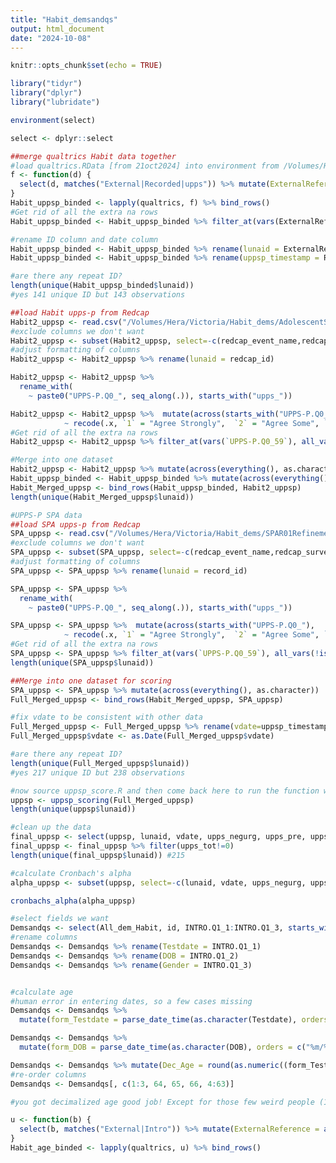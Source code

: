```yaml
---
title: "Habit_demsandqs"
output: html_document
date: "2024-10-08"
---
```


```r
knitr::opts_chunk$set(echo = TRUE)

library("tidyr")
library("dplyr")
library("lubridate")

environment(select)

select <- dplyr::select
```

```r
##merge qualtrics Habit data together
#load qualtrics.RData [from 21oct2024] into environment from /Volumes/Hera/Projects/Habit/behave/qualtrics
f <- function(d) {
  select(d, matches("External|Recorded|upps")) %>% mutate(ExternalReference = as.character(ExternalReference))
}
Habit_uppsp_binded <- lapply(qualtrics, f) %>% bind_rows()
#Get rid of all the extra na rows
Habit_uppsp_binded <- Habit_uppsp_binded %>% filter_at(vars(ExternalReference), all_vars(!is.na(.)))

#rename ID column and date column
Habit_uppsp_binded <- Habit_uppsp_binded %>% rename(lunaid = ExternalReference)
Habit_uppsp_binded <- Habit_uppsp_binded %>% rename(uppsp_timestamp = RecordedDate)

#are there any repeat ID?
length(unique(Habit_uppsp_binded$lunaid))
#yes 141 unique ID but 143 observations

##load Habit upps-p from Redcap
Habit2_uppsp <- read.csv("/Volumes/Hera/Victoria/Habit_dems/AdolescentStriatalNe-Uppsp_DATA_2024-11-15.csv")
#exclude columns we don't want
Habit2_uppsp <- subset(Habit2_uppsp, select=-c(redcap_event_name,redcap_survey_identifier))
#adjust formatting of columns
Habit2_uppsp <- Habit2_uppsp %>% rename(lunaid = redcap_id)

Habit2_uppsp <- Habit2_uppsp %>%
  rename_with(
    ~ paste0("UPPS-P.Q0_", seq_along(.)), starts_with("upps_"))

Habit2_uppsp <- Habit2_uppsp %>%  mutate(across(starts_with("UPPS-P.Q0_"), 
            ~ recode(.x, `1` = "Agree Strongly",  `2` = "Agree Some", `3` = "Disagree Some",  `4` = "Disagree Strongly")))
#Get rid of all the extra na rows
Habit2_uppsp <- Habit2_uppsp %>% filter_at(vars(`UPPS-P.Q0_59`), all_vars(!is.na(.)))

#Merge into one dataset
Habit2_uppsp <- Habit2_uppsp %>% mutate(across(everything(), as.character))
Habit_uppsp_binded <- Habit_uppsp_binded %>% mutate(across(everything(), as.character))
Habit_Merged_uppsp <- bind_rows(Habit_uppsp_binded, Habit2_uppsp)
length(unique(Habit_Merged_uppsp$lunaid))

#UPPS-P SPA data
##load SPA upps-p from Redcap
SPA_uppsp <- read.csv("/Volumes/Hera/Victoria/Habit_dems/SPAR01RefinementOfBr-Uppsp_DATA_2024-11-15.csv")
#exclude columns we don't want
SPA_uppsp <- subset(SPA_uppsp, select=-c(redcap_event_name,redcap_survey_identifier))
#adjust formatting of columns
SPA_uppsp <- SPA_uppsp %>% rename(lunaid = record_id)

SPA_uppsp <- SPA_uppsp %>%
  rename_with(
    ~ paste0("UPPS-P.Q0_", seq_along(.)), starts_with("upps_"))

SPA_uppsp <- SPA_uppsp %>%  mutate(across(starts_with("UPPS-P.Q0_"), 
            ~ recode(.x, `1` = "Agree Strongly",  `2` = "Agree Some", `3` = "Disagree Some",  `4` = "Disagree Strongly")))
#Get rid of all the extra na rows
SPA_uppsp <- SPA_uppsp %>% filter_at(vars(`UPPS-P.Q0_59`), all_vars(!is.na(.)))
length(unique(SPA_uppsp$lunaid))

##Merge into one dataset for scoring
SPA_uppsp <- SPA_uppsp %>% mutate(across(everything(), as.character))
Full_Merged_uppsp <- bind_rows(Habit_Merged_uppsp, SPA_uppsp)

#fix vdate to be consistent with other data
Full_Merged_uppsp <- Full_Merged_uppsp %>% rename(vdate=uppsp_timestamp)
Full_Merged_uppsp$vdate <- as.Date(Full_Merged_uppsp$vdate)

#are there any repeat ID?
length(unique(Full_Merged_uppsp$lunaid))
#yes 217 unique ID but 238 observations

```

```r
#now source uppsp_score.R and then come back here to run the function with the data
uppsp <- uppsp_scoring(Full_Merged_uppsp)
length(unique(uppsp$lunaid))

#clean up the data
final_uppsp <- select(uppsp, lunaid, vdate, upps_negurg, upps_pre, upps_pers, upps_ss, upps_pu, upps_tot)
final_uppsp <- final_uppsp %>% filter(upps_tot!=0)
length(unique(final_uppsp$lunaid)) #215
```

```r
#calculate Cronbach's alpha
alpha_uppsp <- subset(uppsp, select=-c(lunaid, vdate, upps_negurg, upps_pre, upps_pers, upps_ss, upps_pu, upps_tot))

cronbachs_alpha(alpha_uppsp)
```


```r
#select fields we want
Demsandqs <- select(All_dem_Habit, id, INTRO.Q1_1:INTRO.Q1_3, starts_with ("UPP"))
#rename columns
Demsandqs <- Demsandqs %>% rename(Testdate = INTRO.Q1_1)
Demsandqs <- Demsandqs %>% rename(DOB = INTRO.Q1_2)
Demsandqs <- Demsandqs %>% rename(Gender = INTRO.Q1_3)


#calculate age
#human error in entering dates, so a few cases missing
Demsandqs <- Demsandqs %>%
  mutate(form_Testdate = parse_date_time(as.character(Testdate), orders = c("%m/%d/%Y", "%m-%d-%Y", "%m/%d/%y", "%m-%d-%y", "%B %d, %Y", "%m%d%Y", "%M%d%Y", "%M/%d/%y", "%M-%d-%y")))

Demsandqs <- Demsandqs %>%
  mutate(form_DOB = parse_date_time(as.character(DOB), orders = c("%m/%d/%Y", "%m-%d-%Y", "%m/%d/%y", "%m-%d-%y", "%B %d, %Y", "%m%d%Y", "%M%d%Y", "%M/%d/%y", "%M-%d-%y")))

Demsandqs <- Demsandqs %>% mutate(Dec_Age = round(as.numeric((form_Testdate - form_DOB) / 365.25), 2))
#re-order columns
Demsandqs <- Demsandqs[, c(1:3, 64, 65, 66, 4:63)]

#you got decimalized age good job! Except for those few weird people (11 will be excluded)
```

```r
u <- function(b) {
  select(b, matches("External|Intro")) %>% mutate(ExternalReference = as.character(ExternalReference))
}
Habit_age_binded <- lapply(qualtrics, u) %>% bind_rows()
```

